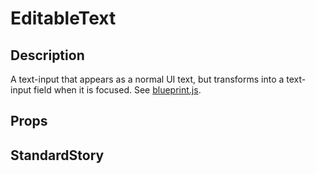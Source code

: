 
<Meta title="general/inputs/editable-text" component={EditableText} />

# EditableText

## Description
A text-input that appears as a normal UI text, but transforms into a text-input field when it is
focused. See [blueprint.js](https://blueprintjs.com/docs/#core/components/editable-text).

## Props
<Props of={EditableText} />

## StandardStory
<Preview>
	<Story name="standard">
		<EditableText />
	</Story>
</Preview>
